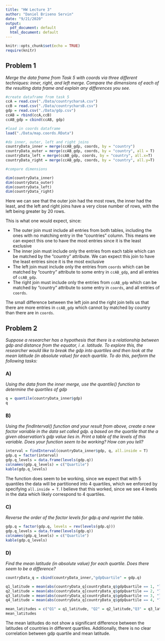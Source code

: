 ```yaml
---
title: "HW Lecture 3"
author: "Daniel Briseno Servin"
date: "9/21/2020"
output:
  pdf_document: default
  html_document: default
---
```


```r
knitr::opts_chunk$set(echo = TRUE)
require(knitr)
```

## Problem 1

*Merge the data frame from Task 5 with coords via three different techniques: inner, right, and left merge.  Compare the dimensions of each of the resulting data frame and explain any differences you see. *

```r
#create dataframe from task 5
ccA = read.csv("./Data/countrycharsA.csv")
ccB = read.csv("./Data/countrycharsB.csv")
gdp = read.csv("./Data/gdp.csv")
ccAB = rbind(ccA,ccB)
ccAB_gdp = cbind(ccAB, gdp)

#load in coords dataframe
load("./Data/map.coords.RData")

#do inner, outer, left and right joins 
countryData_inner = merge(ccAB_gdp, coords, by = "country")
countryData_outer = merge(ccAB_gdp, coords, by = "country", all = T)
countryData_left = merge(ccAB_gdp, coords, by = "country", all.x=T)
countryData_right = merge(ccAB_gdp, coords, by = "country", all.y=T)

#compare dimensions

dim(countryData_inner)
dim(countryData_outer)
dim(countryData_left)
dim(countryData_right)
```
Here we can see that the outer join had the most rows, the inner had the least, and the left and right joins have a very close number of rows, with the left being greater by 20 rows.

This is what one would expect, since:

  - The outer join must include all entries from both tables, including the ones with no matching entry in the "countries" column. This means we can expect this one to have the most entries since it is the least exclusive
  - The inner join must include only the entries from each table which can be matched by the "country" attribute. We can expect this join to have the least entries since it is the most exclusive
  - The left join must include only the entries from `coords` which can be matched by "country" attribute to some entry in `ccAB_gdp`, and all entries of `ccAB_gdp`.
  - The right join must include only the entries from `ccAB_gdp` which can be matched by "country" attribute to some entry in `coords`, and all entries of `coords`.

The small difference between the left join and the right join tells us that there are more entries in `ccAB_gdp` which cannot by matched by country than there are in `coords`.

## Problem 2
*Suppose a researcher has a hypothesis that there is a relationship between gdp and distance from the equator, i .e. latitude. To explore this, the researcher would like to break   the gdp into quartiles and then look at the mean latitude (in absolute value) for each quartile. To do this, perform the following tasks:*

### A)
*Using  the  data  from  the  inner  merge,  use  the quantile() function  to  determine  the  quartiles of gdp*

```r
q = quantile(countryData_inner$gdp)
q
```

### B)
*Using  the  findInterval() function  and  your  result  from  above,  create  a  new factor variable  in  the  data  set  called gdp.   q  based  on  the  quartile  that  the  a  given  observation’s   gdp value lies in. Print a table of the levels   of this variable. Does your function seem to be working? How can you tell?*

```r
interval = findInterval(countryData_inner$gdp, q, all.inside = T)
gdp.q = factor(interval)
gdp.q_levels = data.frame(levels(gdp.q))
colnames(gdp.q_levels) = c("Quartile")
kable(gdp.q_levels)

```
The function does seem to be working, since we expect that with 5 quantiles the data will be partitioned into 4 quartiles, which we enforced by specifying `all.inside = T`. I believe that this worked, since we see 4 levels in the data which likely correspond to 4 quartiles.

### C)
*Reverse the order of the factor levels for gdp.q and reprint the table.*

```r
gdp.q = factor(gdp.q, levels = rev(levels(gdp.q)))
gdp.q_levels = data.frame(levels(gdp.q))
colnames(gdp.q_levels) = c("Quartile")
kable(gdp.q_levels)
```

### D)
*Find the  mean latitude (in absolute value) for  each  quartile.  Does  there  seem  to  be  a  difference?*

```r
countryData_q = cbind(countryData_inner,"gdpQuartile" = gdp.q)

q1_latitude = mean(abs(countryData_q[countryData_q$gdpQuartile == 1, "lat"]))
q2_latitude = mean(abs(countryData_q[countryData_q$gdpQuartile == 2, "lat"]))
q3_latitude = mean(abs(countryData_q[countryData_q$gdpQuartile == 3, "lat"]))
q4_latitude = mean(abs(countryData_q[countryData_q$gdpQuartile == 4, "lat"]))

mean_latitudes = c("Q1" = q1_latitude, "Q2" = q2_latitude,"Q3" = q3_latitude, "Q4" = q4_latitude)
mean_latitudes
```
The mean latitudes do not show a significant difference between the latitudes of countries in different quartiles. Additionally, there is no clear correlation between gdp quartile and mean latitude.